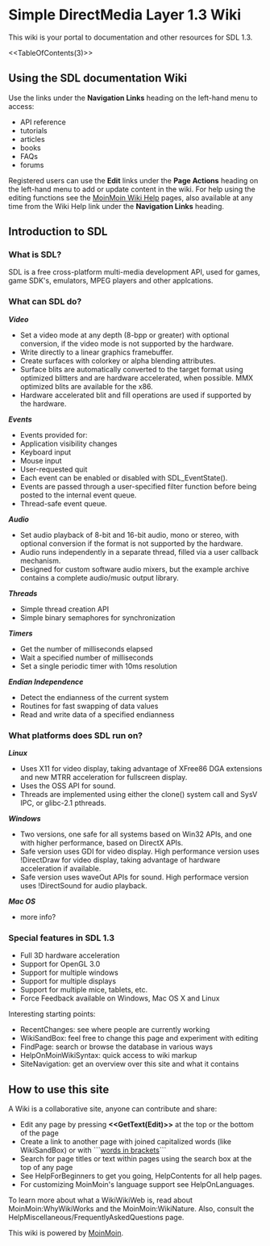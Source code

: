 <!-- # Please edit system and help pages ONLY in the master wiki! -->
<!-- # For more information, please see MoinMoin:MoinDev/Translation. -->
<!-- #master-page:FrontPage -->
<!-- format wiki -->
<!-- language en -->
<!-- pragma section-numbers off -->
<!-- acl Lauren MacDonell:read,write Sam Lantinga:read,write All:read -->
= Simple DirectMedia Layer 1.3 Wiki =
This wiki is your portal to documentation and other resources for SDL 1.3.

<<TableOfContents(3)>>

== Using the SDL documentation Wiki ==
Use the links under the '''Navigation Links''' heading on the left-hand menu to access:

* API reference
* tutorials
* articles
* books
* FAQs
* forums

Registered users can use the '''Edit''' links under the '''Page Actions''' heading on the left-hand menu to add or update content in the wiki. For help using the editing functions see the [[HelpOnEditing|MoinMoin Wiki Help]] pages, also available at any time from the Wiki Help link under the '''Navigation Links''' heading.

== Introduction to SDL ==
=== What is SDL? ===
SDL is a free cross-platform multi-media development         API, used for games, game SDK's, emulators, MPEG players and other applcations.

=== What can SDL do? ===
'''''Video'''''

* Set a video mode at any depth (8-bpp or greater)                 with optional conversion, if the video mode is                 not supported by the hardware.
* Write directly to a linear graphics framebuffer.
* Create surfaces with colorkey or alpha blending                 attributes.
* Surface blits are automatically converted to the                 target format using optimized blitters and are                 hardware accelerated, when possible. MMX                 optimized blits are available for the x86.
* Hardware accelerated blit and fill operations are                 used if supported by the hardware.

'''''Events'''''

* Events provided for:
* Application visibility changes
* Keyboard input
* Mouse input
* User-requested quit
* Each event can be enabled or disabled with                 SDL_EventState().
* Events are passed through a user-specified filter                 function before being posted to the internal                 event queue.
* Thread-safe event queue.

'''''Audio'''''

* Set audio playback of 8-bit and 16-bit audio,                 mono or stereo, with optional conversion if the                 format is not supported by the hardware.
* Audio runs independently in a separate thread,                 filled via a user callback mechanism.
* Designed for custom software audio mixers, but                 the example archive contains a complete                 audio/music output library.

'''''Threads'''''

* Simple thread creation API
* Simple binary semaphores for synchronization

'''''Timers'''''

* Get the number of milliseconds elapsed
* Wait a specified number of milliseconds
* Set a single periodic timer with 10ms resolution

'''''Endian Independence'''''

* Detect the endianness of the current system
* Routines for fast swapping of data values
* Read and write data of a specified endianness

=== What platforms does SDL run on? ===
'''''Linux'''''

* Uses X11 for video display, taking advantage of                 XFree86 DGA extensions and new MTRR acceleration                 for fullscreen display.
* Uses the OSS API for sound.
* Threads are implemented using either the clone()                 system call and SysV IPC, or glibc-2.1 pthreads.

'''''Windows'''''

* Two versions, one safe for all systems based on                 Win32 APIs, and one with higher performance,                 based on DirectX APIs.
* Safe version uses GDI for video display. High                 performance version uses !DirectDraw for video                 display, taking advantage of hardware                 acceleration if available.
* Safe version uses waveOut APIs for sound. High                 performace version uses !DirectSound for audio                 playback.

'''''Mac OS'''''

* more info?

=== Special features in SDL 1.3 ===
* Full 3D hardware acceleration
* Support for OpenGL 3.0
* Support for multiple windows
* Support for multiple displays
* Support for multiple mice, tablets, etc.
* Force Feedback available on Windows, Mac OS X and Linux

Interesting starting points:

* RecentChanges: see where people are currently working
* WikiSandBox: feel free to change this page and experiment with editing
* FindPage: search or browse the database in various ways
* HelpOnMoinWikiSyntax: quick access to wiki markup
* SiteNavigation: get an overview over this site and what it contains

== How to use this site ==
A Wiki is a collaborative site, anyone can contribute and share:

* Edit any page by pressing '''<<GetText(Edit)>>''' at the top or the bottom of the page
* Create a link to another page with joined capitalized words (like WikiSandBox) or with ```[[words in brackets]]```
* Search for page titles or text within pages using the search box at the top of any page
* See HelpForBeginners to get you going, HelpContents for all help pages.
* For customizing MoinMoin's language support see HelpOnLanguages.

To learn more about what a WikiWikiWeb is, read about MoinMoin:WhyWikiWorks and the MoinMoin:WikiNature. Also, consult the HelpMiscellaneous/FrequentlyAskedQuestions page.

This wiki is powered by [http://moinmo.in/ MoinMoin].
